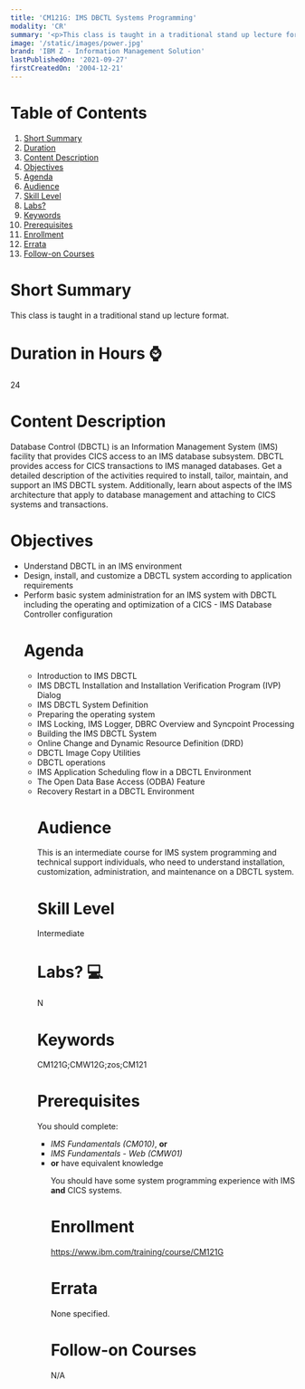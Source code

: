 ```yaml
---
title: 'CM121G: IMS DBCTL Systems Programming'
modality: 'CR'
summary: '<p>This class is taught in a traditional stand up lecture format.</p>                                                                                                                                   '
image: '/static/images/power.jpg'
brand: 'IBM Z - Information Management Solution'
lastPublishedOn: '2021-09-27'
firstCreatedOn: '2004-12-21'
---
```

# Table of Contents
1.  [Short Summary](#short-summary)
2.  [Duration](#duration-in-hours-)
3.  [Content Description](#content-description)
4.  [Objectives](#objectives)
5.  [Agenda](#agenda)
6.  [Audience](#audience)
7.  [Skill Level](#skill-level)
8.  [Labs?](#labs-)
9.  [Keywords](#keywords)
10. [Prerequisites](#prerequisites)
11. [Enrollment](#enrollment)
12. [Errata](#errata)
13. [Follow-on Courses](#follow-on-courses)

# Short Summary
<p>This class is taught in a traditional stand up lecture format.</p>                                                                                                                                   

# Duration in Hours ⌚
24

# Content Description
<p>Database Control (DBCTL) is an Information Management System (IMS) facility that provides CICS access to an IMS database subsystem. DBCTL provides access for CICS transactions to IMS managed databases. Get a detailed description of the activities required to install, tailor, maintain, and support an IMS DBCTL system. Additionally, learn about aspects of the IMS architecture that apply to database management and attaching to CICS systems and transactions.</p>

# Objectives
<ul />
	<li />Understand DBCTL in an IMS environment
	<li />Design, install, and customize a DBCTL system according to application requirements
	<li />Perform basic system administration for an IMS system with DBCTL including the operating and optimization of a CICS - IMS Database Controller configuration


# Agenda
<ul /><li />Introduction to IMS DBCTL<li />IMS DBCTL Installation and Installation Verification Program (IVP) Dialog<li />IMS DBCTL System Definition<li />Preparing the operating system<li />IMS Locking, IMS Logger, DBRC Overview and Syncpoint Processing<li />Building the IMS DBCTL System<li />Online Change and Dynamic Resource Definition (DRD)<li />DBCTL Image Copy Utilities<li />DBCTL operations<li />IMS Application Scheduling flow in a DBCTL Environment<li />The Open Data Base Access (ODBA) Feature<li />Recovery Restart in a DBCTL Environment

# Audience
<p>This is an intermediate course for IMS system programming and technical support individuals, who need to understand installation, customization, administration, and maintenance on a DBCTL system.</p>

# Skill Level
Intermediate        

# Labs? 💻
N

# Keywords
CM121G;CMW12G;zos;CM121

# Prerequisites
<p>You should complete:</p>

<ul />
	<li /><em>IMS Fundamentals (CM010)</em>, <strong>or</strong>
	<li /><em>IMS Fundamentals - Web (CMW01)</em>
	<li /><strong>or</strong> have equivalent knowledge


<p>You should have some system programming experience with IMS <strong>and</strong> CICS systems.</p>

# Enrollment
https://www.ibm.com/training/course/CM121G

# Errata
None specified.

# Follow-on Courses
N/A

